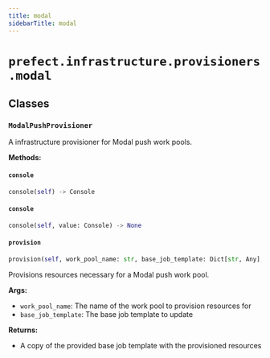 ```yaml
---
title: modal
sidebarTitle: modal
---
```


# `prefect.infrastructure.provisioners.modal`

## Classes

### `ModalPushProvisioner` <sup><a href="https://github.com/PrefectHQ/prefect/blob/main/src/prefect/infrastructure/provisioners/modal.py#L26" target="_blank"><Icon icon="github" style="width: 14px; height: 14px;" /></a></sup>


A infrastructure provisioner for Modal push work pools.


**Methods:**

#### `console` <sup><a href="https://github.com/PrefectHQ/prefect/blob/main/src/prefect/infrastructure/provisioners/modal.py#L35" target="_blank"><Icon icon="github" style="width: 14px; height: 14px;" /></a></sup>

```python
console(self) -> Console
```

#### `console` <sup><a href="https://github.com/PrefectHQ/prefect/blob/main/src/prefect/infrastructure/provisioners/modal.py#L39" target="_blank"><Icon icon="github" style="width: 14px; height: 14px;" /></a></sup>

```python
console(self, value: Console) -> None
```

#### `provision` <sup><a href="https://github.com/PrefectHQ/prefect/blob/main/src/prefect/infrastructure/provisioners/modal.py#L145" target="_blank"><Icon icon="github" style="width: 14px; height: 14px;" /></a></sup>

```python
provision(self, work_pool_name: str, base_job_template: Dict[str, Any], client: Optional['PrefectClient'] = None) -> Dict[str, Any]
```

Provisions resources necessary for a Modal push work pool.

**Args:**
- `work_pool_name`: The name of the work pool to provision resources for
- `base_job_template`: The base job template to update

**Returns:**
- A copy of the provided base job template with the provisioned resources

